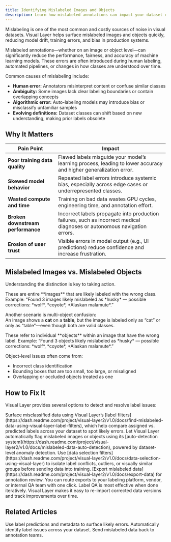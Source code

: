 ```yaml
---
title: Identifying Mislabeled Images and Objects
description: Learn how mislabeled annotations can impact your dataset quality and how to detect and correct them using Visual Layer.
---
```


<Card title="How this Helps" icon="lightbulb">
    Mislabeling is one of the most common and costly sources of noise in visual datasets. Visual Layer helps surface mislabeled images and objects quickly, reducing model drift, training errors, and bias in production systems.
</Card>

Mislabeled annotations—whether on an image or object level—can significantly reduce the performance, fairness, and accuracy of machine learning models. These errors are often introduced during human labeling, automated pipelines, or changes in how classes are understood over time.

Common causes of mislabeling include:

- **Human error:** Annotators misinterpret content or confuse similar classes
- **Ambiguity:** Some images lack clear labeling boundaries or contain overlapping concepts
- **Algorithmic error:** Auto-labeling models may introduce bias or misclassify unfamiliar samples
- **Evolving definitions:** Dataset classes can shift based on new understanding, making prior labels obsolete

## Why It Matters

<div className="integrations-table">

| Pain Point | Impact |
|------------|--------|
| **Poor training data quality** | Flawed labels misguide your model’s learning process, leading to lower accuracy and higher generalization error. |
| **Skewed model behavior** | Repeated label errors introduce systemic bias, especially across edge cases or underrepresented classes. |
| **Wasted compute and time** | Training on bad data wastes GPU cycles, engineering time, and annotation effort. |
| **Broken downstream performance** | Incorrect labels propagate into production failures, such as incorrect medical diagnoses or autonomous navigation errors. |
| **Erosion of user trust** | Visible errors in model output (e.g., UI predictions) reduce confidence and increase frustration. |

</div>

## Mislabeled Images vs. Mislabeled Objects

Understanding the distinction is key to taking action.

<Card title="Mislabeled Images">
These are entire **images** that are likely labeled with the wrong class.  
Example: “Found 3 images likely mislabeled as *husky* — possible corrections: *wolf*, *coyote*, *Alaskan malamute*.”

Another scenario is multi-object confusion:  
An image shows a **cat** on a **table**, but the image is labeled only as “cat” or only as “table”—even though both are valid classes.
</Card>

<Card title="Mislabeled Objects">
These refer to individual **objects** within an image that have the wrong label.  
Example: “Found 3 objects likely mislabeled as *husky* — possible corrections: *wolf*, *coyote*, *Alaskan malamute*.”

Object-level issues often come from:
- Incorrect class identification
- Bounding boxes that are too small, too large, or misaligned
- Overlapping or occluded objects treated as one
</Card>

## How to Fix It

Visual Layer provides several options to detect and resolve label issues:

<Steps>

<Step title="Use Label Filters">
Surface misclassified data using Visual Layer’s [label filters](https://dash.readme.com/project/visual-layer2/v1.0/docs/find-mislabeled-data-using-visual-layer-label-filters), which help compare assigned vs. predicted labels across your dataset to spot likely errors.
</Step>

<Step title="Enable Auto-Detection">
Let Visual Layer automatically flag mislabeled images or objects using its [auto-detection system](https://dash.readme.com/project/visual-layer2/v1.0/docs/mislabeled-data-auto-detection), powered by dataset-level anomaly detection.
</Step>

<Step title="Curate via Data Selection">
Use [data selection filters](https://dash.readme.com/project/visual-layer2/v1.0/docs/data-selection-using-visual-layer) to isolate label conflicts, outliers, or visually similar groups before sending data into training.
</Step>

<Step title="Export for Re-labeling">
[Export mislabeled data](https://dash.readme.com/project/visual-layer2/v1.0/docs/export-data) for annotation review. You can route exports to your labeling platform, vendor, or internal QA team with one click.
</Step>

</Steps>


<Tip>
Label QA is most effective when done iteratively. Visual Layer makes it easy to re-import corrected data versions and track improvements over time.
</Tip>

## Related Articles

<CardGroup cols={3}>
  <Card title="Find Mislabeled Data with Filters" icon="search" href="https://dash.readme.com/project/visual-layer2/v1.0/docs/find-mislabeled-data-using-visual-layer-label-filters">
    Use label predictions and metadata to surface likely errors.
  </Card>
  <Card title="Auto-Detect Mislabeled Data" icon="wand-magic" href="https://dash.readme.com/project/visual-layer2/v1.0/docs/mislabeled-data-auto-detection">
    Automatically identify label issues across your dataset.
  </Card>
  <Card title="Export Data for Re-Annotation" icon="upload" href="https://dash.readme.com/project/visual-layer2/v1.0/docs/export-data">
    Send mislabeled data back to annotation teams.
  </Card>
</CardGroup>
